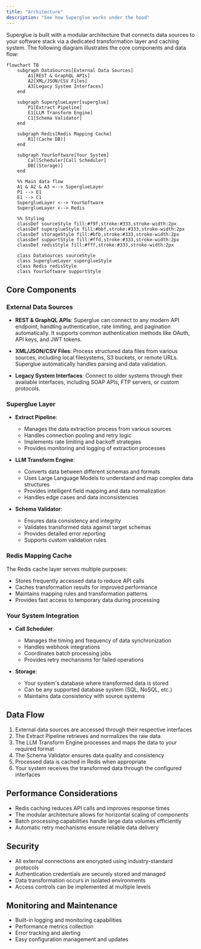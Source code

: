 ```yaml
---
title: "Architecture"
description: "See how Superglue works under the hood"
---
```


Superglue is built with a modular architecture that connects data sources to your software stack via a dedicated transformation layer and caching system. The following diagram illustrates the core components and data flow:

```mermaid
flowchart TB
    subgraph DataSources[External Data Sources]
        A1[REST & GraphQL APIs]
        A2[XML/JSON/CSV Files]
        A3[Legacy System Interfaces]
    end

    subgraph SuperglueLayer[superglue]
        P1[Extract Pipeline]
        E1[LLM Transform Engine]
        C1[Schema Validator]
    end

    subgraph Redis[Redis Mapping Cache]
        R1[(Cache DB)]
    end

    subgraph YourSoftware[Your System]
        CallScheduler[Call Scheduler]
        DB[(Storage)]
    end

    %% Main data flow
    A1 & A2 & A3 <--> SuperglueLayer
    P1 --> E1
    E1 --> C1
    SuperglueLayer <--> YourSoftware
    SuperglueLayer <--> Redis

    %% Styling
    classDef sourceStyle fill:#f9f,stroke:#333,stroke-width:2px
    classDef superglueStyle fill:#bbf,stroke:#333,stroke-width:2px
    classDef storageStyle fill:#bfb,stroke:#333,stroke-width:2px
    classDef supportStyle fill:#ffd,stroke:#333,stroke-width:2px
    classDef redisStyle fill:#fff,stroke:#333,stroke-width:2px

    class DataSources sourceStyle
    class SuperglueLayer superglueStyle
    class Redis redisStyle
    class YourSoftware supportStyle
```

## Core Components

### External Data Sources

- **REST & GraphQL APIs**: Superglue can connect to any modern API endpoint, handling authentication, rate limiting, and pagination automatically. It supports common authentication methods like OAuth, API keys, and JWT tokens.

- **XML/JSON/CSV Files**: Process structured data files from various sources, including local filesystems, S3 buckets, or remote URLs. Superglue automatically handles parsing and data validation.

- **Legacy System Interfaces**: Connect to older systems through their available interfaces, including SOAP APIs, FTP servers, or custom protocols.

### Superglue Layer

- **Extract Pipeline**: 
  - Manages the data extraction process from various sources
  - Handles connection pooling and retry logic
  - Implements rate limiting and backoff strategies
  - Provides monitoring and logging of extraction processes

- **LLM Transform Engine**:
  - Converts data between different schemas and formats
  - Uses Large Language Models to understand and map complex data structures
  - Provides intelligent field mapping and data normalization
  - Handles edge cases and data inconsistencies

- **Schema Validator**:
  - Ensures data consistency and integrity
  - Validates transformed data against target schemas
  - Provides detailed error reporting
  - Supports custom validation rules

### Redis Mapping Cache

The Redis cache layer serves multiple purposes:
- Stores frequently accessed data to reduce API calls
- Caches transformation results for improved performance
- Maintains mapping rules and transformation patterns
- Provides fast access to temporary data during processing

### Your System Integration

- **Call Scheduler**:
  - Manages the timing and frequency of data synchronization
  - Handles webhook integrations
  - Coordinates batch processing jobs
  - Provides retry mechanisms for failed operations

- **Storage**:
  - Your system's database where transformed data is stored
  - Can be any supported database system (SQL, NoSQL, etc.)
  - Maintains data consistency with source systems

## Data Flow

1. External data sources are accessed through their respective interfaces
2. The Extract Pipeline retrieves and normalizes the raw data
3. The LLM Transform Engine processes and maps the data to your required format
4. The Schema Validator ensures data quality and consistency
5. Processed data is cached in Redis when appropriate
6. Your system receives the transformed data through the configured interfaces

## Performance Considerations

- Redis caching reduces API calls and improves response times
- The modular architecture allows for horizontal scaling of components
- Batch processing capabilities handle large data volumes efficiently
- Automatic retry mechanisms ensure reliable data delivery

## Security

- All external connections are encrypted using industry-standard protocols
- Authentication credentials are securely stored and managed
- Data transformation occurs in isolated environments
- Access controls can be implemented at multiple levels

## Monitoring and Maintenance

- Built-in logging and monitoring capabilities
- Performance metrics collection
- Error tracking and alerting
- Easy configuration management and updates 